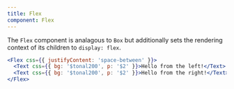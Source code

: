 ```yaml
---
title: Flex
component: Flex
---
```


The `Flex` component is analagous to `Box` but additionally sets the rendering context of its children to `display: flex`.

```jsx preview
<Flex css={{ justifyContent: 'space-between' }}>
  <Text css={{ bg: '$tonal200', p: '$2' }}>Hello from the left!</Text>
  <Text css={{ bg: '$tonal200', p: '$2' }}>Hello from the right!</Text>
</Flex>
```
